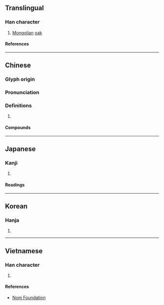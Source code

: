 {{character info/new}}
==Translingual==

===Han character===
{{Han char|rn=75|rad=木|as=11|sn=15|four=44900|canj=DNBJ|ids=⿰木斛}}

# [[Mongolia]]n [[oak]] {{gloss|{{taxlink|Quercus dentata|species|noshow=1}}}}

====References====
{{Han ref|kx=0547.180|dkj=15375|dj=0935.150|hdz=21283.020|uh=69F2}}

----

==Chinese==
{{zh-forms}}

===Glyph origin===
{{Han etym}}

===Pronunciation===
{{zh-pron
|m=hú
|c=huk6
|mc=y
|oc=y
|ma=
|cat=pn
}}

===Definitions===
{{zh-hanzi}}

# {{rfdef|lang=zh}}

====Compounds====
{{zh-der|槲樹|槲寄生|槲蕨}}

----

==Japanese==

===Kanji===
{{ja-kanji|grade=|rs=木11}}

# {{defn|lang=ja|sort=木11}}

====Readings====
{{ja-readings
|on=こく
|kun=かしわ
}}

----

==Korean==

===Hanja===
{{ko-hanja|곡}}

# {{defn|lang=ko|sort=木11}}

----

==Vietnamese==

===Han character===
{{vi-readings|rs=木11|reading=hộc}}

# {{defn|lang=vi|sort=木11}}

====References====
* [http://nomfoundation.org/common/nom_details.php?codepoint=69f2 Nom Foundation]